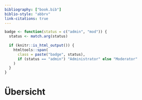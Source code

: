 ```yaml
---
bibliography: ["book.bib"]
biblio-style: "abbrv"
link-citations: true
---
```


\renewcommand{\figurename}{Abbildung}

```r
badge <- function(status = c("admin", "mod")) {
  status <- match.arg(status)
  
  if (knitr::is_html_output()) {
    htmltools::span(
      class = paste("badge", status),
      if (status == "admin") "Administrator" else "Moderator"
    )
  }
}
```

# Übersicht
